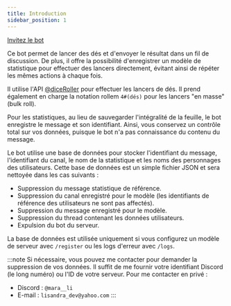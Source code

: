 ```yaml
---
title: Introduction
sidebar_position: 1
---
```


<FontAwesomeIcon icon="fa-solid fa-arrow-right" /> [Invitez le bot](https://discord.com/api/oauth2/authorize?client_id=1182819335878754385&permissions=395137215504&scope=bot+applications.commands)

Ce bot permet de lancer des dés et d'envoyer le résultat dans un fil de discussion. De plus, il offre la possibilité d'enregistrer un modèle de statistique pour effectuer des lancers directement, évitant ainsi de répéter les mêmes actions à chaque fois.

<FontAwesomeIcon icon="fa-solid fa-arrow-right" /> Il utilise l'API [@diceRoller](https://dice-roller.github.io/documentation/) pour effectuer les lancers de dés. Il prend également en charge la notation rollem `4#(dés)` pour les lancers "en masse" (bulk roll).

Pour les statistiques, au lieu de sauvegarder l'intégralité de la feuille, le bot enregistre le message et son identifiant. Ainsi, vous conservez un contrôle total sur vos données, puisque le bot n'a pas connaissance du contenu du message.

Le bot utilise une base de données pour stocker l'identifiant du message, l'identifiant du canal, le nom de la statistique et les noms des personnages des utilisateurs. Cette base de données est un simple fichier JSON et sera nettoyée dans les cas suivants :
- Suppression du message statistique de référence.
- Suppression du canal enregistré pour le modèle (les identifiants de référence des utilisateurs ne sont pas affectés).
- Suppression du message enregistré pour le modèle.
- Suppression du thread contenant les données utilisateurs.
- Expulsion du bot du serveur.

La base de données est utilisée uniquement si vous configurez un modèle de serveur avec `/register` ou les logs d'erreur avec `/logs`.

:::note
Si nécessaire, vous pouvez me contacter pour demander la suppression de vos données. Il suffit de me fournir votre identifiant Discord (le long numéro) ou l'ID de votre serveur. Pour me contacter en privé :
- Discord : `@mara__li`
- E-mail : `lisandra_dev@yahoo.com`
:::